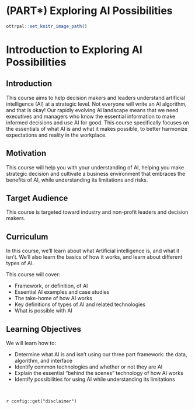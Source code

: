 
# (PART\*) Exploring AI Possibilities {-}

```r
ottrpal::set_knitr_image_path()
```

# Introduction to Exploring AI Possibilities

## Introduction

This course aims to help decision makers and leaders understand artificial intelligence (AI) at a strategic level. Not everyone will write an AI algorithm, and that is okay! Our rapidly evolving AI landscape means that we need executives and managers who know the essential information to make informed decisions and use AI for good. This course specifically focuses on the essentials of what AI is and what it makes possible, to better harmonize expectations and reality in the workplace.

## Motivation

This course will help you with your understanding of AI, helping you make strategic decision and cultivate a business environment that embraces the benefits of AI, while understanding its limitations and risks.

## Target Audience

This course is targeted toward industry and non-profit leaders and decision makers.

## Curriculum

In this course, we'll learn about what Artificial intelligence is, and what it isn't. We'll also learn the basics of how it works, and learn about different types of AI.

This course will cover:

- Framework, or definition, of AI
- Essential AI examples and case studies
- The take-home of how AI works
- Key definitions of types of AI and related technologies
- What is possible with AI


## Learning Objectives

We will learn how to:

- Determine what AI is and isn't using our three part framework: the data, algorithm, and interface
- Identify common technologies and whether or not they are AI
- Explain the essential "behind the scenes" technology of how AI works
- Identify possibilities for using AI while understanding its limitations

<br>
<div class = disclaimer>
`r config::get("disclaimer")`
</div>

<!-- # VIDEO Introduction to Exploring AI Possibilities {.unlisted .unnumbered} -->

<!-- You can find the Google Slides for this video [here](https://docs.google.com/presentation/d/1M6lqJoN0yQDPJtO8nGWYrb7pI6kNv3uZeKcB8y5iPok/edit?usp=sharing). -->
